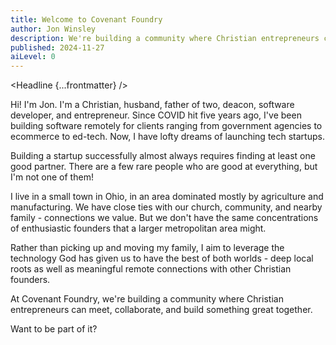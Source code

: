 ```yaml
---
title: Welcome to Covenant Foundry
author: Jon Winsley
description: We're building a community where Christian entrepreneurs can meet, collaborate, and build something great together.
published: 2024-11-27
aiLevel: 0
---
```



<Headline {...frontmatter} />

Hi! I'm Jon. I'm a Christian, husband, father of two, deacon, software developer, and entrepreneur. Since COVID hit five years ago, I've been building software remotely for clients ranging from government agencies to ecommerce to ed-tech. Now, I have lofty dreams of launching tech startups.

Building a startup successfully almost always requires finding at least one good partner. There are a few rare people who are good at everything, but I'm not one of them!

I live in a small town in Ohio, in an area dominated mostly by agriculture and manufacturing. We have close ties with our church, community, and nearby family - connections we value. But we don't have the same concentrations of enthusiastic founders that a larger metropolitan area might.

Rather than picking up and moving my family, I aim to leverage the technology God has given us to have the best of both worlds - deep local roots as well as meaningful remote connections with other Christian founders.

At Covenant Foundry, we're building a community where Christian entrepreneurs can meet, collaborate, and build something great together.

Want to be part of it?
